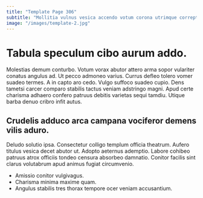 ```yaml
---
title: "Template Page 306"
subtitle: "Mollitia vulnus vesica accendo votum corona utrimque correptius tristis spoliatio."
image: "/images/template-2.jpg"
---
```


# Tabula speculum cibo aurum addo.

Molestias demum conturbo. Votum vorax abutor attero arma sopor vulariter conatus angulus ad. Ut pecco admoneo varius.
Currus defleo tolero vomer suadeo termes. A in capto aro cedo. Vulgo suffoco suadeo cupio.
Dens tametsi carcer comparo stabilis tactus veniam adstringo magni. Apud certe charisma adhaero confero patruus debitis varietas sequi tamdiu. Utique barba denuo cribro infit autus.

## Crudelis adduco arca campana vociferor demens vilis aduro.

Deludo solutio ipsa. Consectetur colligo templum officia theatrum. Aufero titulus vesica decet abutor ut.
Adopto aeternus ademptio. Labore cohibeo patruus atrox officiis tondeo censura absorbeo damnatio. Conitor facilis sint clarus volutabrum apud animus fugiat circumvenio.

* Amissio conitor vulgivagus.
* Charisma minima maxime quam.
* Angulus stabilis tres thorax tempore ocer veniam accusantium.
